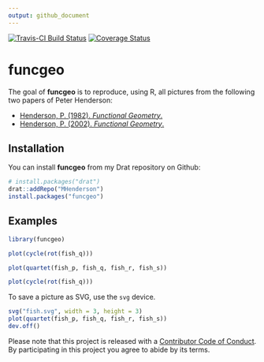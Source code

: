 ```yaml
---
output: github_document
---
```


<!-- README.md is generated from README.Rmd. Please edit that file -->
[![Travis-CI Build Status](https://travis-ci.org/MHenderson/funcgeo.svg?branch=master)](https://travis-ci.org/MHenderson/funcgeo)
[![Coverage Status](https://img.shields.io/codecov/c/github/MHenderson/funcgeo/master.svg)](https://codecov.io/github/MHenderson/funcgeo?branch=master)

# funcgeo

The goal of **funcgeo** is to reproduce, using R, all pictures from the
following two papers of Peter Henderson:

* [Henderson, P. (1982). *Functional Geometry*.](http://users.ecs.soton.ac.uk/peter/funcgeo.pdf)
* [Henderson, P. (2002). *Functional Geometry*.](http://eprints.soton.ac.uk/257577/1/funcgeo2.pdf)

## Installation

You can install **funcgeo** from my Drat repository on Github:

```R
# install.packages("drat")
drat::addRepo("MHenderson")
install.packages("funcgeo")
```

## Examples

```r
library(funcgeo)

plot(cycle(rot(fish_q)))
```

```r
plot(quartet(fish_p, fish_q, fish_r, fish_s))
```

```r
plot(cycle(rot(fish_q)))
```

To save a picture as SVG, use the `svg` device.

```r
svg("fish.svg", width = 3, height = 3)
plot(quartet(fish_p, fish_q, fish_r, fish_s))
dev.off()
```

Please note that this project is released with a [Contributor Code of Conduct](CONDUCT.md). By participating in this project you agree to abide by its terms.

